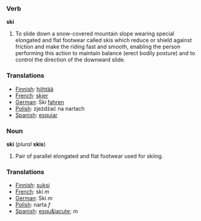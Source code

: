 === Verb ===
'''ski'''

#To slide down a snow-covered mountain slope wearing special elongated and flat footwear called skis which reduce or shield against friction and make the riding fast and smooth, enabling the person performing this action to maintain balance (erect bodily posture) and to control the direction of the downward slide.

=== Translations ===
*[[Finnish]]: [[hiihtää]]
*[[French]]: [[skier]]
*[[German]]: Ski [[fahren]]
*[[Polish]]: zjeżdżać na nartach
*[[Spanish]]: [[esquiar]]

=== Noun ===
'''ski''' (''plural'' '''skis''')

#Pair of parallel elongated and flat footwear used for skiing.

=== Translations ===
*[[Finnish]]: [[suksi]]
*[[French]]: ski ''m''
*[[German]]: Ski ''m''
*[[Polish]]: narta ''f''
*[[Spanish]]: [[esqu&iacute;]] ''m''